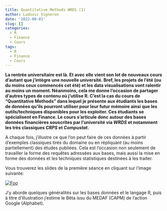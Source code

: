 ```yaml
---
title: Quantitative Methods WRDS (1)
author: Ludovic Vigneron
date: '2022-09-01'
slug: []
categories:
  - R
  - Finance
  - Cours
tags:
  - R
  - Finance
  - Cours
---
```


**La rentrée universitaire est là. Et avec elle vient son lot de nouveaux cours d'autant que j'intègre une nouvelle université. Bref, les projets de l'été (ou du moins ceux commencés cet été) et les data visualisations vont ralentir au moins un moment. Néanmoins, cela me donne l'occasion de partager d'autres types de contenu où j'utilise R. C'est la cas du cours de "Quantitative Methods" dans lequel je présente aux étudiants les bases de données qu'ils pourront utiliser pour leur futur mémoire ainsi que les outils/techniques disponibles pour les exploiter. Ces étudiants se spécialisent en Finance. Le cours s'articule donc autour des bases données financières souscrites par l'université via *WRDS* et notamment les très classiques *CRPS* et *Compustat*.**

A chaque fois, j'illustre ce que l'on peut faire de ces données à partir d'exemples classiques tirés du domaine ou en répliquant (au moins partiellement) des études publiées. Cela est l'occasion non seulement de travailler la forme des requêtes adressées aux bases, mais aussi la mise en forme des données et les techniques statistiques destinées à les traiter.

Vous trouverez les slides de la première séance en cliquant sur l'image suivante:

[![Foo](Capture_slide_1.png)](Quantitative Methods test.pdf)

J'y aborde quelques généralités sur les bases données et le langage R, puis à titre d'illustration j'estime le Bêta issu du MEDAF (CAPM) de l'action Google (Alphabet).


